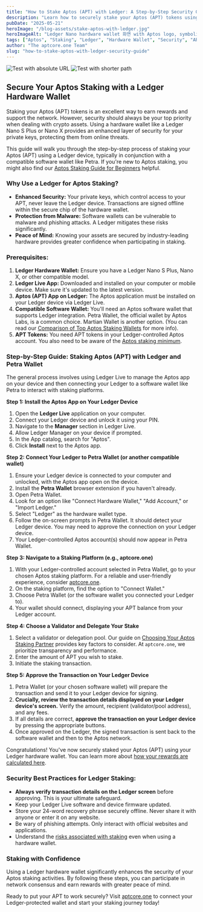 ```yaml
---
title: "How to Stake Aptos (APT) with Ledger: A Step-by-Step Security Guide"
description: "Learn how to securely stake your Aptos (APT) tokens using a Ledger hardware wallet. This step-by-step guide covers setup, connecting to a compatible wallet like Petra, and best practices for secure Aptos staking."
pubDate: "2025-05-21"
heroImage: "/blog-assets/stake-aptos-with-ledger.jpg"
heroImageAlt: "Ledger Nano hardware wallet 화면 with Aptos logo, symbolizing secure APT staking"
tags: ["Aptos", "Staking", "Ledger", "Hardware Wallet", "Security", "APT", "Petra Wallet", "Crypto Security"]
author: "The aptcore.one Team"
slug: "how-to-stake-aptos-with-ledger-security-guide"
---
```

<img src="http://localhost:4321/blog/blog-assets/stake-aptos-with-ledger.jpg" alt="Test with absolute URL" />
<img src="/blog-assets/stake-aptos-with-ledger.jpg" alt="Test with shorter path" />

## Secure Your Aptos Staking with a Ledger Hardware Wallet

Staking your Aptos (APT) tokens is an excellent way to earn rewards and support the network. However, security should always be your top priority when dealing with crypto assets. Using a hardware wallet like a Ledger Nano S Plus or Nano X provides an enhanced layer of security for your private keys, protecting them from online threats.

This guide will walk you through the step-by-step process of staking your Aptos (APT) using a Ledger device, typically in conjunction with a compatible software wallet like Petra. If you're new to Aptos staking, you might also find our [Aptos Staking Guide for Beginners](/blog/aptos-staking-guide-beginners) helpful.

### Why Use a Ledger for Aptos Staking?

* **Enhanced Security:** Your private keys, which control access to your APT, never leave the Ledger device. Transactions are signed offline within the secure chip of the hardware wallet.
* **Protection from Malware:** Software wallets can be vulnerable to malware and phishing attacks. A Ledger mitigates these risks significantly.
* **Peace of Mind:** Knowing your assets are secured by industry-leading hardware provides greater confidence when participating in staking.

### Prerequisites:

1.  **Ledger Hardware Wallet:** Ensure you have a Ledger Nano S Plus, Nano X, or other compatible model.
2.  **Ledger Live App:** Downloaded and installed on your computer or mobile device. Make sure it's updated to the latest version.
3.  **Aptos (APT) App on Ledger:** The Aptos application must be installed on your Ledger device via Ledger Live.
4.  **Compatible Software Wallet:** You'll need an Aptos software wallet that supports Ledger integration. Petra Wallet, the official wallet by Aptos Labs, is a common choice. Martian Wallet is another option. (You can read our [Comparison of Top Aptos Staking Wallets](/blog/comparing-top-aptos-staking-wallets) for more info).
5.  **APT Tokens:** You need APT tokens in your Ledger-controlled Aptos account. You also need to be aware of the [Aptos staking minimum](/blog/aptos-staking-minimum-how-much-apt-to-start).

### Step-by-Step Guide: Staking Aptos (APT) with Ledger and Petra Wallet

The general process involves using Ledger Live to manage the Aptos app on your device and then connecting your Ledger to a software wallet like Petra to interact with staking platforms.

**Step 1: Install the Aptos App on Your Ledger Device**

1.  Open the **Ledger Live** application on your computer.
2.  Connect your Ledger device and unlock it using your PIN.
3.  Navigate to the **Manager** section in Ledger Live.
4.  Allow Ledger Manager on your device if prompted.
5.  In the App catalog, search for "Aptos".
6.  Click **Install** next to the Aptos app.

**Step 2: Connect Your Ledger to Petra Wallet (or another compatible wallet)**

1.  Ensure your Ledger device is connected to your computer and unlocked, with the Aptos app open on the device.
2.  Install the **Petra Wallet** browser extension if you haven't already.
3.  Open Petra Wallet.
4.  Look for an option like "Connect Hardware Wallet," "Add Account," or "Import Ledger."
5.  Select "Ledger" as the hardware wallet type.
6.  Follow the on-screen prompts in Petra Wallet. It should detect your Ledger device. You may need to approve the connection on your Ledger device.
7.  Your Ledger-controlled Aptos account(s) should now appear in Petra Wallet.

**Step 3: Navigate to a Staking Platform (e.g., aptcore.one)**

1.  With your Ledger-controlled account selected in Petra Wallet, go to your chosen Aptos staking platform. For a reliable and user-friendly experience, consider [aptcore.one](https://aptcore.one).
2.  On the staking platform, find the option to "Connect Wallet."
3.  Choose Petra Wallet (or the software wallet you connected your Ledger to).
4.  Your wallet should connect, displaying your APT balance from your Ledger account.

**Step 4: Choose a Validator and Delegate Your Stake**

1.  Select a validator or delegation pool. Our guide on [Choosing Your Aptos Staking Partner](/blog/choosing-aptos-staking-partner) provides key factors to consider. At `aptcore.one`, we prioritize transparency and performance.
2.  Enter the amount of APT you wish to stake.
3.  Initiate the staking transaction.

**Step 5: Approve the Transaction on Your Ledger Device**

1.  Petra Wallet (or your chosen software wallet) will prepare the transaction and send it to your Ledger device for signing.
2.  **Crucially, review the transaction details displayed on your Ledger device's screen.** Verify the amount, recipient (validator/pool address), and any fees.
3.  If all details are correct, **approve the transaction on your Ledger device** by pressing the appropriate buttons.
4.  Once approved on the Ledger, the signed transaction is sent back to the software wallet and then to the Aptos network.

Congratulations! You've now securely staked your Aptos (APT) using your Ledger hardware wallet. You can learn more about [how your rewards are calculated here](/blog/aptos-rewards-apr-apy-explained).

### Security Best Practices for Ledger Staking:

* **Always verify transaction details on the Ledger screen** before approving. This is your ultimate safeguard.
* Keep your Ledger Live software and device firmware updated.
* Store your 24-word recovery phrase securely offline. Never share it with anyone or enter it on any website.
* Be wary of phishing attempts. Only interact with official websites and applications.
* Understand the [risks associated with staking](/blog/risks-of-aptos-staking-how-to-mitigate-them) even when using a hardware wallet.

### Staking with Confidence

Using a Ledger hardware wallet significantly enhances the security of your Aptos staking activities. By following these steps, you can participate in network consensus and earn rewards with greater peace of mind.

Ready to put your APT to work securely? Visit [aptcore.one](https://aptcore.one) to connect your Ledger-protected wallet and start your staking journey today!
